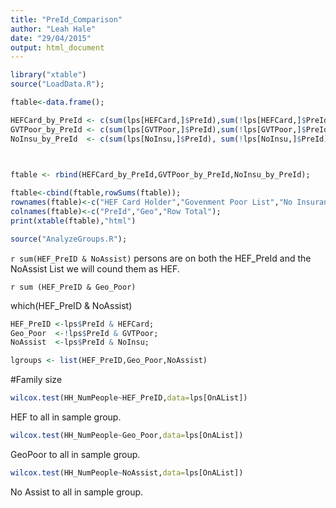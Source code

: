 ```yaml
---
title: "PreId_Comparison"
author: "Leah Hale"
date: "29/04/2015"
output: html_document
---
```



```r

library("xtable")
source("LoadData.R");

ftable<-data.frame();

HEFCard_by_PreId <- c(sum(lps[HEFCard,]$PreId),sum(!lps[HEFCard,]$PreId));
GVTPoor_by_PreId <- c(sum(lps[GVTPoor,]$PreId),sum(!lps[GVTPoor,]$PreId));
NoInsu_by_PreId  <- c(sum(lps[NoInsu,]$PreId), sum(!lps[NoInsu,]$PreId));
            


ftable <- rbind(HEFCard_by_PreId,GVTPoor_by_PreId,NoInsu_by_PreId);

ftable<-cbind(ftable,rowSums(ftable));
rownames(ftable)<-c("HEF Card Holder","Govenment Poor List","No Insurance")
colnames(ftable)<-c("PreId","Geo","Row Total");
print(xtable(ftable),"html")

```
```r
source("AnalyzeGroups.R");
```

```r sum(HEF_PreID & NoAssist)``` persons are on both the HEF_PreId and the NoAssist List we will cound them as HEF.

```r sum (HEF_PreID & Geo_Poor)```

which(HEF_PreID & NoAssist)


```r
HEF_PreID <-lps$PreId & HEFCard;
Geo_Poor  <-!lps$PreId & GVTPoor;
NoAssist  <-lps$PreId & NoInsu;

lgroups <- list(HEF_PreID,Geo_Poor,NoAssist)
```

#Family size
```r
wilcox.test(HH_NumPeople~HEF_PreID,data=lps[OnAList])
``` 
HEF to all in sample group.
```r
wilcox.test(HH_NumPeople~Geo_Poor,data=lps[OnAList])
``` 
GeoPoor to all in sample group.
```r
wilcox.test(HH_NumPeople~NoAssist,data=lps[OnAList])
``` 
No Assist to all in sample group.
